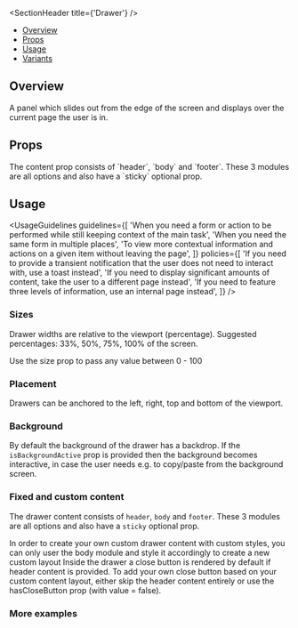 
<Meta of={DrawerStories} />

<SectionHeader title={'Drawer'} />

- [Overview](#overview)
- [Props](#props)
- [Usage](#usage)
- [Variants](#variants)

## Overview

A panel which slides out from the edge of the screen and displays over the current page the user is in.

## Props

<ArgTypes of={Drawer} />

<Tip>
  The content prop consists of `header`, `body` and `footer`. These 3 modules are all options and
  also have a `sticky` optional prop.
</Tip>

## Usage

<UsageGuidelines
  guidelines={[
    'When you need a form or action to be performed while still keeping context of the main task',
    'When you need the same form in multiple places',
    'To view more contextual information and actions on a given item without leaving the page',
  ]}
  policies={[
    'If you need to provide a transient notification that the user does not need to interact with, use a toast instead',
    'If you need to display significant amounts of content, take the user to a different page instead',
    'If you need to feature three levels of information, use an internal page instead',
  ]}
/>

<SubsectionHeader title="Variants" />

### Sizes

Drawer widths are relative to the viewport (percentage). Suggested percentages: 33%, 50%, 75%, 100% of the screen.

<Tip>Use the size prop to pass any value between 0 - 100</Tip>

<Canvas of={DrawerStories.Sizes} />

### Placement

Drawers can be anchored to the left, right, top and bottom of the viewport.

<Canvas of={DrawerStories.Placement} />

### Background

By default the background of the drawer has a backdrop. If the `isBackgroundActive` prop is provided then the background becomes interactive, in case the user needs e.g. to copy/paste from the background screen.

<Canvas of={DrawerStories.Background} />

### Fixed and custom content

The drawer content consists of `header`, `body` and `footer`. These 3 modules are all options and also have a `sticky` optional prop.

<Tip>
  In order to create your own custom drawer content with custom styles, you can only user the body
  module and style it accordingly to create a new custom layout
</Tip>

<Tip>
  Inside the drawer a close button is rendered by default if header content is provided. To add your
  own close button based on your custom content layout, either skip the header content entirely or
  use the hasCloseButton prop (with value = false).
</Tip>

<Canvas of={DrawerStories.FixedContent} />

### More examples

<Canvas of={DrawerStories.Background} />
